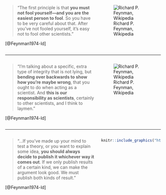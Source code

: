 ::: columns
::: {.column width="60%"}
> "The first principle is that **you must not fool yourself---and you are the easiest person to fool**. So you have to be very careful about that. After you've not fooled yourself, it's easy not to fool other scientists."

[@Feynman1974-ld]
:::

::: {.column width="40%"}
![Richard P. Feynman, Wikipedia](https://upload.wikimedia.org/wikipedia/en/4/42/Richard_Feynman_Nobel.jpg)
:::
:::

------------------------------------------------------------------------

::: columns
::: {.column width="60%"}
> "I'm talking about a specific, extra type of integrity that is not lying, but **bending over backwards to show how you're maybe wrong**, that you ought to do when acting as a scientist. And **this is our responsibility as scientists**, certainly to other scientists, and I think to laymen."

[@Feynman1974-ld]
:::

::: {.column width="40%"}
![Richard P. Feynman, Wikipedia](https://upload.wikimedia.org/wikipedia/en/4/42/Richard_Feynman_Nobel.jpg)
:::
:::

------------------------------------------------------------------------

::: columns
::: {.column width="60%"}
> "...If you've made up your mind to test a theory, or you want to explain some idea, **you should always decide to publish it whichever way it comes out**. If we only publish results of a certain kind, we can make the argument look good. We must publish both kinds of result."

[@Feynman1974-ld]
:::

::: {.column width="40%"}
```r
knitr::include_graphics("https://upload.wikimedia.org/wikipedia/en/4/42/Richard_Feynman_Nobel.jpg")
```
:::
:::